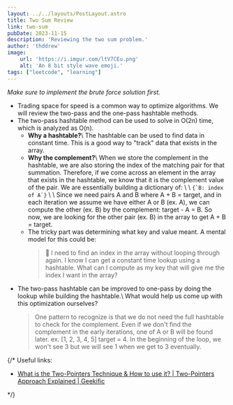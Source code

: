```yaml
---
layout: ../../layouts/PostLayout.astro
title: Two Sum Review
link: two-sum
pubDate: 2023-11-15
description: 'Reviewing the two sum problem.'
author: 'thddrew'
image:
    url: 'https://i.imgur.com/ltV7CEu.png'
    alt: 'An 8 bit style wave emoji.'
tags: ["leetcode", "learning"]
---
```


<i>Make sure to implement the brute force solution first.</i>
<ul>
    <li>
        Trading space for speed is a common way to optimize algorithms. We will review the two-pass and the one-pass hashtable methods.
    </li>
    <li>
        The two-pass hashtable method can be used to solve in O(2n) time, which is analyzed as O(n).
        <ul>
            <li>
            <b>Why a hashtable?</b>\
            The hashtable can be used to find data in constant time. This is a good way to "track" data that exists in the array.
            </li>
            <li>
            <b>Why the complement?</b>\
            When we store the complement in the hashtable, we are also storing the index of the matching pair for that summation. Therefore, if we come across an element in the array that
            exists in the hashtable, we know that it is the complement value of the pair. We are essentially building a dictionary of:
            \
            \
            <code>{`B: index of A`}</code>
            \
            \
            Since we need pairs A and B where A + B = target, and in each iteration we assume we have either A or B (ex. A), we can compute the other (ex. B) by the complement: target - A = B.
            So now, we are looking for the other pair (ex. B) in the array to get A + B = target.
            </li>
            <li>
                The tricky part was determining what key and value meant. A mental model for this could be:
                <blockquote>
                🧠 I need to find an index in the array without looping through again. I know I can get a constant time lookup using a hashtable. What can I compute as my key that will give me the index I want in the array?
                </blockquote>
            </li>
        </ul>
    </li>
    <li>
        The two-pass hashtable can be improved to one-pass by doing the lookup while building the hashtable.\
        What would help us come up with this optimization ourselves?
    </li>
    <blockquote>
        One pattern to recognize is that we do not need the full hashtable to check for the complement.
        Even if we don't find the complement in the early iterations, one of A or B will be found later.
        ex. [1, 2, 3, 4, 5] target = 4. In the beginning of the loop, we won't see 3 but we will see 1 when we get to 3 eventually.
    </blockquote>
</ul>

{/* Useful links:
<ul>
    <li><a href="https://www.youtube.com/watch?v=VEPCm3BCtik">What is the Two-Pointers Technique & How to use it? | Two-Pointers Approach Explained | Geekific</a></li>
</ul> */}